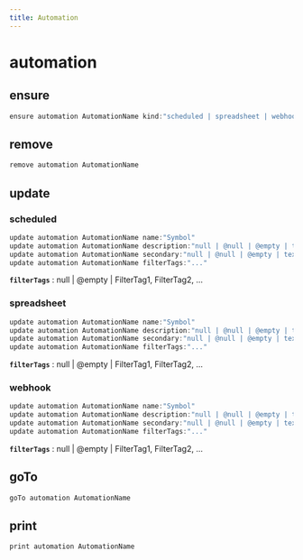 ```yaml
---
title: Automation
---
```


# automation

## ensure

```js filename="Terminal" copy
ensure automation AutomationName kind:"scheduled | spreadsheet | webhook"
```


## remove

```js filename="Terminal" copy
remove automation AutomationName
```


## update

### scheduled
```js filename="Terminal" copy
update automation AutomationName name:"Symbol"
update automation AutomationName description:"null | @null | @empty | text"
update automation AutomationName secondary:"null | @null | @empty | text"
update automation AutomationName filterTags:"..."
```

**`filterTags`**
 : null | @empty | FilterTag1, FilterTag2, ...

### spreadsheet
```js filename="Terminal" copy
update automation AutomationName name:"Symbol"
update automation AutomationName description:"null | @null | @empty | text"
update automation AutomationName secondary:"null | @null | @empty | text"
update automation AutomationName filterTags:"..."
```

**`filterTags`**
 : null | @empty | FilterTag1, FilterTag2, ...

### webhook
```js filename="Terminal" copy
update automation AutomationName name:"Symbol"
update automation AutomationName description:"null | @null | @empty | text"
update automation AutomationName secondary:"null | @null | @empty | text"
update automation AutomationName filterTags:"..."
```

**`filterTags`**
 : null | @empty | FilterTag1, FilterTag2, ...


## goTo

```js filename="Terminal" copy
goTo automation AutomationName
```


## print

```js filename="Terminal" copy
print automation AutomationName
```



